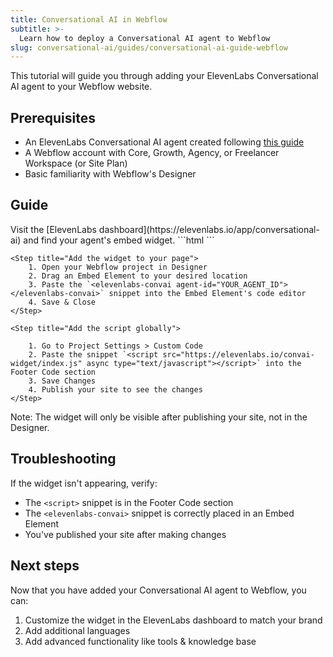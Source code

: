 ```yaml
---
title: Conversational AI in Webflow
subtitle: >-
  Learn how to deploy a Conversational AI agent to Webflow
slug: conversational-ai/guides/conversational-ai-guide-webflow
---
```


This tutorial will guide you through adding your ElevenLabs Conversational AI agent to your Webflow website.

## Prerequisites

- An ElevenLabs Conversational AI agent created following [this guide](/docs/conversational-ai/docs/agent-setup)
- A Webflow account with Core, Growth, Agency, or Freelancer Workspace (or Site Plan)
- Basic familiarity with Webflow's Designer

## Guide

<Steps>
    <Step title="Get your embed code">
        Visit the [ElevenLabs dashboard](https://elevenlabs.io/app/conversational-ai) and find your agent's embed widget.
        ```html
        <elevenlabs-convai agent-id="YOUR_AGENT_ID"></elevenlabs-convai>
        <script src="https://elevenlabs.io/convai-widget/index.js" async type="text/javascript"></script>
        ```
    </Step>

    <Step title="Add the widget to your page">
        1. Open your Webflow project in Designer
        2. Drag an Embed Element to your desired location
        3. Paste the `<elevenlabs-convai agent-id="YOUR_AGENT_ID"></elevenlabs-convai>` snippet into the Embed Element's code editor
        4. Save & Close
    </Step>

    <Step title="Add the script globally">
  
        1. Go to Project Settings > Custom Code
        2. Paste the snippet `<script src="https://elevenlabs.io/convai-widget/index.js" async type="text/javascript"></script>` into the Footer Code section
        3. Save Changes
        4. Publish your site to see the changes
    </Step>
</Steps>

Note: The widget will only be visible after publishing your site, not in the Designer.

## Troubleshooting

If the widget isn't appearing, verify:
- The `<script>` snippet is in the Footer Code section
- The `<elevenlabs-convai>` snippet is correctly placed in an Embed Element
- You've published your site after making changes

## Next steps

Now that you have added your Conversational AI agent to Webflow, you can:

1. Customize the widget in the ElevenLabs dashboard to match your brand
2. Add additional languages
3. Add advanced functionality like tools & knowledge base